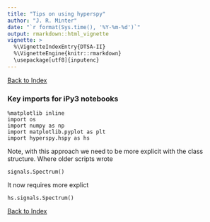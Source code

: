 ```yaml
---
title: "Tips on using hyperspy"
author: "J. R. Minter"
date: "`r format(Sys.time(), '%Y-%m-%d')`"
output: rmarkdown::html_vignette
vignette: >
  %\VignetteIndexEntry{DTSA-II}
  %\VignetteEngine{knitr::rmarkdown}
  \usepackage[utf8]{inputenc}
---
```


[Back to Index](../README.html)

### Key imports for iPy3 notebooks

```
%matplotlib inline
import os
import numpy as np
import matplotlib.pyplot as plt
import hyperspy.hspy as hs
```

Note, with this approach we need to be more explicit with the
class structure. Where older scripts wrote

```
signals.Spectrum()
```

It now requires more explict

```
hs.signals.Spectrum()
```

[Back to Index](../README.html)
